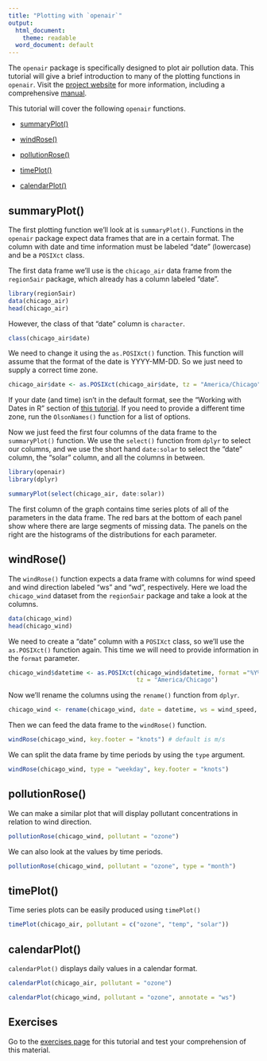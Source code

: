 ```yaml
---
title: "Plotting with `openair`"
output:
  html_document:
    theme: readable
  word_document: default
---
```


The `openair` package is specifically designed to plot air pollution data. This 
tutorial will give a brief introduction to many of the plotting functions
in `openair`. Visit the <a href="http://www.openair-project.org/" target="_blank">
project website</a> for more information, including
a comprehensive <a href="http://www.openair-project.org/Downloads/OpenAirManual.aspx" target="_blank">manual</a>.

This tutorial will cover the following `openair` functions.

- [summaryPlot()](#summary)

- [windRose()](#windrose)

- [pollutionRose()](#pollutionrose)

- [timePlot()](#timeplot)

- [calendarPlot()](#calendarplot)

## summaryPlot() {#summary}

The first plotting function we'll look at is `summaryPlot()`. Functions in the
`openair` package expect data frames that are in a certain format. The column with 
date and time information must be labeled "date" (lowercase) and be a `POSIXct` class.

The first data frame we'll use is the `chicago_air` data frame from the `region5air` 
package, which already has a column labeled "date".

```r
library(region5air)
data(chicago_air)
head(chicago_air)
```

However, the class of that "date" column is `character`.

```r
class(chicago_air$date)
```

We need to change it using the `as.POSIXct()` function. This function will assume
that the format of the date is YYYY-MM-DD. So we just need to supply a correct time
zone.

```r
chicago_air$date <- as.POSIXct(chicago_air$date, tz = "America/Chicago")
```

If your date (and time) isn't in the default format, see the "Working with Dates
in R" section of <a href="http://rpubs.com/kfrost14/SubsetSort" target="_blank">this tutorial</a>. If you need to provide a different time zone, run the `OlsonNames()`
function for a list of options.

Now we just feed the first four columns of the data frame to the `summaryPlot()`
function. We use the `select()` function from `dplyr` to select our columns,
and we use the short hand `date:solar` to select the "date" column, the "solar"
column, and all the columns in between.

```r
library(openair)
library(dplyr)

summaryPlot(select(chicago_air, date:solar))
```

The first column of the graph contains time series plots of all of the parameters
in the data frame. The red bars at the bottom of each panel show where there are
large segments of missing data. The panels on the right are the histograms of the
distributions for each parameter.

## windRose() {#windrose}

The `windRose()` function expects a data frame with columns for wind speed and wind 
direction labeled "ws" and "wd", respectively. Here we load the `chicago_wind` 
dataset from the `region5air` package and take a look at the columns.

```r
data(chicago_wind)
head(chicago_wind)
```

We need to create a "date" column with a `POSIXct` class, so we'll use the `as.POSIXct()`
function again. This time we will need to provide information in the `format`
parameter.

```r
chicago_wind$datetime <- as.POSIXct(chicago_wind$datetime, format ="%Y%m%dT%H%M",
                                    tz = "America/Chicago")
```

Now we'll rename the columns using the `rename()` function from `dplyr`.

```r
chicago_wind <- rename(chicago_wind, date = datetime, ws = wind_speed, wd = wind_dir)
```

Then we can feed the data frame to the `windRose()` function.

```r
windRose(chicago_wind, key.footer = "knots") # default is m/s
```

We can split the data frame by time periods by using the `type` argument.

```r
windRose(chicago_wind, type = "weekday", key.footer = "knots")
```

## pollutionRose() {#pollutionrose}

We can make a similar plot that will display pollutant concentrations in relation 
to wind direction.

```r
pollutionRose(chicago_wind, pollutant = "ozone")
```

We can also look at the values by time periods.

```r
pollutionRose(chicago_wind, pollutant = "ozone", type = "month")
```

## timePlot() {#timeplot}

Time series plots can be easily produced using `timePlot()`

```r
timePlot(chicago_air, pollutant = c("ozone", "temp", "solar"))
```


## calendarPlot() {#calendarplot}

`calendarPlot()` displays daily values in a calendar format.

```r
calendarPlot(chicago_air, pollutant = "ozone")

calendarPlot(chicago_wind, pollutant = "ozone", annotate = "ws")
```

## Exercises

Go to the <a href="http://rpubs.com/NateByers/OpenairExercises" target="_blank">exercises page</a> for this tutorial and test your comprehension of this 
material.